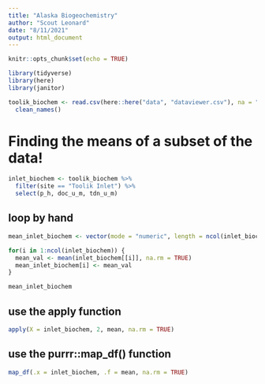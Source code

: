 ```yaml
---
title: "Alaska Biogeochemistry"
author: "Scout Leonard"
date: "8/11/2021"
output: html_document
---
```


```r
knitr::opts_chunk$set(echo = TRUE)

library(tidyverse)
library(here)
library(janitor)

toolik_biochem <- read.csv(here::here("data", "dataviewer.csv"), na = ".") %>% 
  clean_names()
```


# Finding the means of a subset of the data!
```r
inlet_biochem <- toolik_biochem %>% 
  filter(site == "Toolik Inlet") %>% 
  select(p_h, doc_u_m, tdn_u_m)
```

## loop by hand
```r
mean_inlet_biochem <- vector(mode = "numeric", length = ncol(inlet_biochem))

for(i in 1:ncol(inlet_biochem)) {
  mean_val <- mean(inlet_biochem[[i]], na.rm = TRUE)
  mean_inlet_biochem[i] <- mean_val
}

mean_inlet_biochem
```

## use the apply function
```r
apply(X = inlet_biochem, 2, mean, na.rm = TRUE)
```

## use the purrr::map_df() function 

```r
map_df(.x = inlet_biochem, .f = mean, na.rm = TRUE)
```

